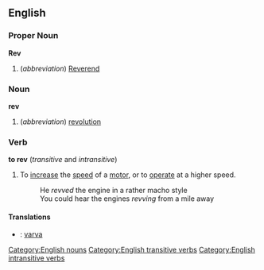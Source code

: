 ==English==

===Proper Noun===
'''Rev'''
# (''abbreviation'') [[Reverend]]

===Noun===
'''rev'''
# (''abbreviation'') [[revolution]]

===Verb===
'''to rev'''  (''transitive'' and ''intransitive'')
#To [[increase]] the [[speed]] of a [[motor]], or to [[operate]] at a higher speed.
#: He ''revved'' the engine in a rather macho style
#: You could hear the engines ''revving'' from a mile away
====Translations====
*{{sv}}: [[varva]]

[[Category:English nouns]]
[[Category:English transitive verbs]]
[[Category:English intransitive verbs]]